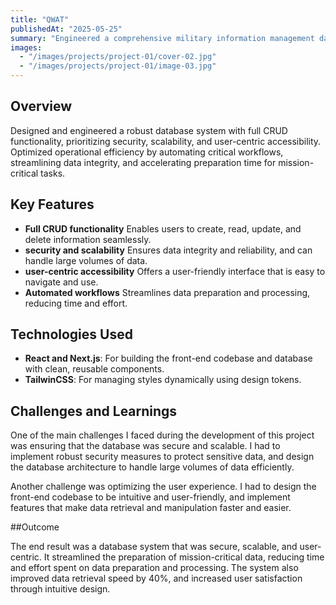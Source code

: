 ```yaml
---
title: "QWAT"
publishedAt: "2025-05-25"
summary: "Engineered a comprehensive military information management dashboard application that streamlined the organization of soldier data, improving data retrieval speed by 40% and enhancing user satisfaction through intuitive design."
images:
  - "/images/projects/project-01/cover-02.jpg"
  - "/images/projects/project-01/image-03.jpg"
---
```


## Overview

Designed and engineered a robust database system with full CRUD functionality, prioritizing security, scalability, and user-centric accessibility. Optimized operational efficiency by automating critical workflows, streamlining data integrity, and accelerating preparation time for mission-critical tasks.
## Key Features

- **Full CRUD functionality** Enables users to create, read, update, and delete information seamlessly.
- **security and scalability** Ensures data integrity and reliability, and can handle large volumes of data.
- **user-centric accessibility** Offers a user-friendly interface that is easy to navigate and use.
- **Automated workflows** Streamlines data preparation and processing, reducing time and effort.

## Technologies Used

- **React and Next.js**: For building the front-end codebase and database with clean, reusable components.
- **TailwinCSS**: For managing styles dynamically using design tokens.

## Challenges and Learnings

One of the main challenges I faced during the development of this project was ensuring that the database was secure and scalable. I had to implement robust security measures to protect sensitive data, and design the database architecture to handle large volumes of data efficiently.

Another challenge was optimizing the user experience. I had to design the front-end codebase to be intuitive and user-friendly, and implement features that make data retrieval and manipulation faster and easier.

##Outcome

The end result was a database system that was secure, scalable, and user-centric. It streamlined the preparation of mission-critical data, reducing time and effort spent on data preparation and processing. The system also improved data retrieval speed by 40%, and increased user satisfaction through intuitive design.